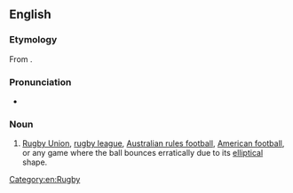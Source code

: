 ==English==

===Etymology===
From {{compound|en|egg|ball}}.

===Pronunciation===
* {{audio|En-au-eggball.ogg|Audio (AU)|lang=en}}

===Noun===
{{en-noun|-}}

# {{lb|en|British|slang}} [[Rugby Union]], [[rugby league]], [[Australian rules football]], [[American football]], or any game where the ball bounces erratically due to its [[elliptical]] shape.

[[Category:en:Rugby]]